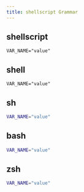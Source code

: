 ```yaml
---
title: shellscript Grammar
---
```


## shellscript

```shellscript
VAR_NAME="value"
```

## shell

```shell
VAR_NAME="value"
```


## sh

```sh
VAR_NAME="value"
```

## bash

```bash
VAR_NAME="value"
```

## zsh

```zsh
VAR_NAME="value"
```

